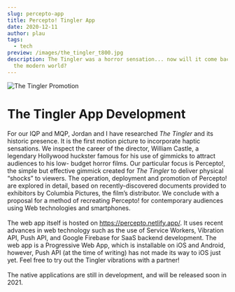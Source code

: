 ```yaml
---
slug: percepto-app
title: Percepto! Tingler App
date: 2020-12-11
author: plau
tags:
  - tech
preview: /images/the_tingler_t800.jpg
description: The Tingler was a horror sensation... now will it come back into
  the modern world?
---
```

![The Tingler Promotion](/images/the_tingler_t800.jpg "The Tingler")

# The Tingler App Development

For our IQP and MQP, Jordan and I have researched *The Tingler* and its historic presence. It is the first motion picture to incorporate haptic sensations. We inspect the career of the director, William Castle, a legendary Hollywood huckster famous for his use of gimmicks to attract audiences to his low- budget horror films. Our particular focus is Percepto!, the simple but effective gimmick created for *The Tingler* to deliver physical “shocks” to viewers. The operation, deployment and promotion of Percepto! are explored in detail, based on recently-discovered documents provided to exhibitors by Columbia Pictures, the film’s distributor. We conclude with a proposal for a method of recreating Percepto! for contemporary audiences using Web technologies and smartphones.\
\
The web app itself is hosted on <https://percepto.netlify.app/>. It uses recent advances in web technology such as the use of Service Workers, Vibration API, Push API, and Google Firebase for SaaS backend development. The web app is a Progressive Web App, which is installable on iOS and Android, however, Push API (at the time of writing) has not made its way to iOS just yet. Feel free to try out the Tingler vibrations with a partner!\
\
The native applications are still in development, and will be released soon in 2021.